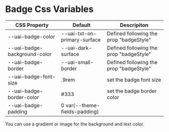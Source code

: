 
<Meta title="Components/Badge/Css Variables" />

# Badge Css Variables

| CSS Property                 | Default                       | Descripiton                             |
| ---------------------------- | ----------------------------- | --------------------------------------- |
| --uai-badge-color            | --uai-txt-on-primary-surface  | Defined following the prop "badgeStyle" |
| --uai-badge-background-color | --uai-dark-surface            | Defined following the prop "badgeStyle" |
| --uai-badge-border           | --uai-small-border            | Defined following the prop "badgeStyle" |
| --uai-badge-font-size        | .9rem                         | set the badge font size                 |
| --uai-badge-border-color     | #333                          | set the badge border color              |
| --uai-badge-padding          | 0 var(--theme-fields-padding) |                                         |

<p>You can use a gradient or image for the background and text color.</p>
